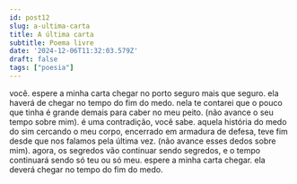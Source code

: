 ```yaml
---
id: post12
slug: a-ultima-carta
title: A última carta
subtitle: Poema livre
date: '2024-12-06T11:32:03.579Z'
draft: false
tags: ["poesia"]
---
```


você. espere a minha carta chegar
no porto seguro mais que seguro.
ela haverá de chegar no tempo do fim do medo.
nela te contarei que o pouco que tinha
é grande demais para caber no meu peito.
(não avance o seu tempo sobre mim). 
é uma contradição, você sabe.
aquela história do medo do sim cercando o meu corpo,
encerrado em armadura de defesa,
teve fim desde que nos falamos pela última vez.
(não avance esses dedos sobre mim). agora,
os segredos vão continuar sendo segredos,
e o tempo continuará sendo só teu ou só meu.
espere a minha carta chegar. ela deverá chegar
no tempo do fim do medo.
